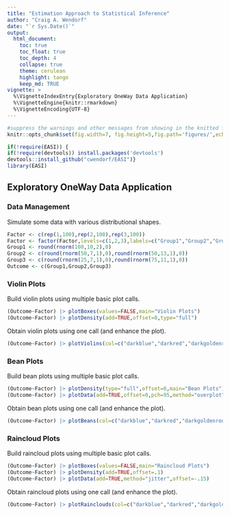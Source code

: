 ```yaml
---
title: "Estimation Approach to Statistical Inference"
author: "Craig A. Wendorf"
date: "`r Sys.Date()`"
output:
  html_document:
    toc: true
    toc_float: true
    toc_depth: 4
    collapse: true
    theme: cerulean
    highlight: tango
    keep_md: TRUE
vignette: >
  %\VignetteIndexEntry{Exploratory OneWay Data Application}
  %\VignetteEngine{knitr::rmarkdown}
  %\VignetteEncoding{UTF-8}
---
```


```r
#suppress the warnings and other messages from showing in the knitted file.
knitr::opts_chunk$set(fig.width=7, fig.height=5,fig.path='figures/',echo=TRUE,warning=FALSE,message=FALSE)
```

```r
if(!require(EASI)) {
if(!require(devtools)) install.packages('devtools')
devtools::install_github("cwendorf/EASI")}
library(EASI)
```

## Exploratory OneWay Data Application

### Data Management

Simulate some data with various distributional shapes.
```r
Factor <- c(rep(1,100),rep(2,100),rep(3,100))
Factor <- factor(Factor,levels=c(1,2,3),labels=c("Group1","Group2","Group3"))
Group1 <- round(rnorm(100,10,2),0)
Group2 <- c(round(rnorm(50,7,1),0),round(rnorm(50,13,1),0))
Group3 <- c(round(rnorm(25,7,1),0),round(rnorm(75,11,1),0))
Outcome <- c(Group1,Group2,Group3)
```

### Violin Plots

Build violin plots using multiple basic plot calls.
```r
(Outcome~Factor) |> plotBoxes(values=FALSE,main="Violin Plots")
(Outcome~Factor) |> plotDensity(add=TRUE,offset=0,type="full")
```

Obtain violin plots using one call (and enhance the plot).
```r
(Outcome~Factor) |> plotViolins(col=c("darkblue","darkred","darkgoldenrod"))
```

### Bean Plots

Build bean plots using multiple basic plot calls.
```r
(Outcome~Factor) |> plotDensity(type="full",offset=0,main="Bean Plots")
(Outcome~Factor) |> plotData(add=TRUE,offset=0,pch=95,method="overplot")
```

Obtain bean plots using one call (and enhance the plot).
```r
(Outcome~Factor) |> plotBeans(col=c("darkblue","darkred","darkgoldenrod"))
```

### Raincloud Plots

Build raincloud plots using multiple basic plot calls.
```r
(Outcome~Factor) |> plotBoxes(values=FALSE,main="Raincloud Plots")
(Outcome~Factor) |> plotDensity(add=TRUE,offset=.1)
(Outcome~Factor) |> plotData(add=TRUE,method="jitter",offset=-.15)
```

Obtain raincloud plots using one call (and enhance the plot).
```r
(Outcome~Factor) |> plotRainclouds(col=c("darkblue","darkred","darkgoldenrod"))
```
